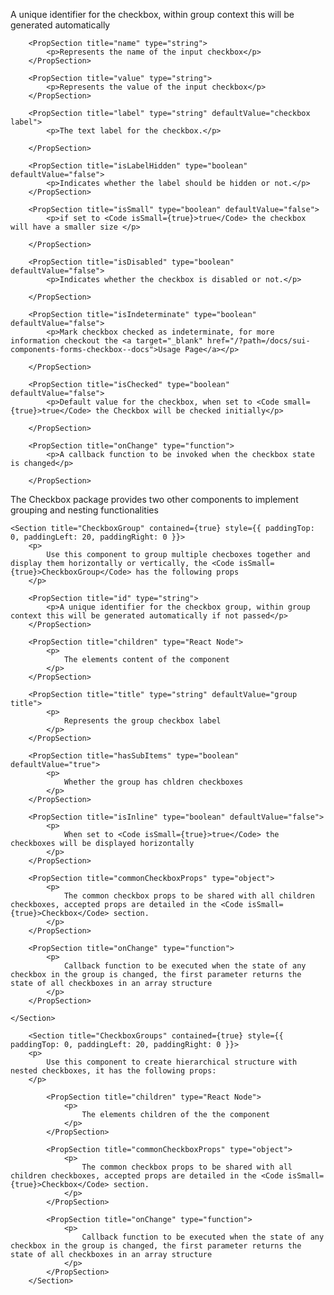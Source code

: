 
<PackageInstallGuide packageName="@wpmudev/sui-checkbox" />

<Section title="Props" border={true}>
		<PropSection title="id" type="string">
    		<p>A unique identifier for the checkbox, within group context this will be generated automatically</p>
    	</PropSection>

		<PropSection title="name" type="string">
    		<p>Represents the name of the input checkbox</p>
    	</PropSection>

		<PropSection title="value" type="string">
    		<p>Represents the value of the input checkbox</p>
    	</PropSection>

    	<PropSection title="label" type="string" defaultValue="checkbox label">
    		<p>The text label for the checkbox.</p>

    	</PropSection>

		<PropSection title="isLabelHidden" type="boolean" defaultValue="false">
    		<p>Indicates whether the label should be hidden or not.</p>
    	</PropSection>

		<PropSection title="isSmall" type="boolean" defaultValue="false">
    		<p>if set to <Code isSmall={true}>true</Code> the checkbox will have a smaller size </p>

    	</PropSection>

		<PropSection title="isDisabled" type="boolean" defaultValue="false">
    		<p>Indicates whether the checkbox is disabled or not.</p>

    	</PropSection>

		<PropSection title="isIndeterminate" type="boolean" defaultValue="false">
    		<p>Mark checkbox checked as indeterminate, for more information checkout the <a target="_blank" href="/?path=/docs/sui-components-forms-checkbox--docs">Usage Page</a></p>

    	</PropSection>

		<PropSection title="isChecked" type="boolean" defaultValue="false">
    		<p>Default value for the checkbox, when set to <Code small={true}>true</Code> the Checkbox will be checked initially</p>

    	</PropSection>

		<PropSection title="onChange" type="function">
    		<p>A callback function to be invoked when the checkbox state is changed</p>

    	</PropSection>

</Section>

<Section
	title="Groups & Nesting"
	contained={true}
	style={{ paddingTop: 30, paddingBottom: 0 }}
>
		<p>The Checkbox package provides two other components to implement grouping and nesting functionalities</p>

    <Section title="CheckboxGroup" contained={true} style={{ paddingTop: 0, paddingLeft: 20, paddingRight: 0 }}>
    	<p>
    		Use this component to group multiple checboxes together and display them horizontally or vertically, the <Code isSmall={true}>CheckboxGroup</Code> has the following props
    	</p>

		<PropSection title="id" type="string">
			<p>A unique identifier for the checkbox group, within group context this will be generated automatically if not passed</p>
		</PropSection>

    	<PropSection title="children" type="React Node">
    		<p>
    			The elements content of the component
    		</p>
    	</PropSection>

    	<PropSection title="title" type="string" defaultValue="group title">
    		<p>
    			Represents the group checkbox label
    		</p>
    	</PropSection>

    	<PropSection title="hasSubItems" type="boolean" defaultValue="true">
    		<p>
    			Whether the group has chldren checkboxes
    		</p>
    	</PropSection>

    	<PropSection title="isInline" type="boolean" defaultValue="false">
    		<p>
    			When set to <Code isSmall={true}>true</Code> the checkboxes will be displayed horizontally
    		</p>
    	</PropSection>

    	<PropSection title="commonCheckboxProps" type="object">
    		<p>
    			The common checkbox props to be shared with all children checkboxes, accepted props are detailed in the <Code isSmall={true}>Checkbox</Code> section.
    		</p>
    	</PropSection>

    	<PropSection title="onChange" type="function">
    		<p>
    			Callback function to be executed when the state of any checkbox in the group is changed, the first parameter returns the state of all checkboxes in an array structure
    		</p>
    	</PropSection>

    </Section>

    	<Section title="CheckboxGroups" contained={true} style={{ paddingTop: 0, paddingLeft: 20, paddingRight: 0 }}>
    	<p>
    		Use this component to create hierarchical structure with nested checkboxes, it has the following props:
    	</p>
    		
			<PropSection title="children" type="React Node">
    			<p>
    				The elements children of the the component
    			</p>
    		</PropSection>

			<PropSection title="commonCheckboxProps" type="object">
				<p>
					The common checkbox props to be shared with all children checkboxes, accepted props are detailed in the <Code isSmall={true}>Checkbox</Code> section.
				</p>
    		</PropSection>

			<PropSection title="onChange" type="function">
				<p>
					Callback function to be executed when the state of any checkbox in the group is changed, the first parameter returns the state of all checkboxes in an array structure
				</p>
    		</PropSection>
    	</Section>

</Section>

